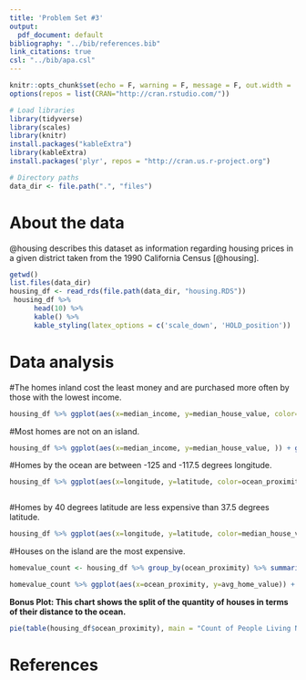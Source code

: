 ```yaml
--- 
title: 'Problem Set #3'
output: 
  pdf_document: default
bibliography: "../bib/references.bib"
link_citations: true
csl: "../bib/apa.csl"
--- 
```


```r
knitr::opts_chunk$set(echo = F, warning = F, message = F, out.width = '75%', fig.align = 'center')
options(repos = list(CRAN="http://cran.rstudio.com/"))

# Load libraries
library(tidyverse)
library(scales)
library(knitr)
install.packages("kableExtra")
library(kableExtra)
install.packages('plyr', repos = "http://cran.us.r-project.org")

# Directory paths
data_dir <- file.path(".", "files")

```


# About the data
@housing describes this dataset as information regarding housing prices in a given district taken from the 1990 California Census [@housing]. 

```r
getwd()
list.files(data_dir)
housing_df <- read_rds(file.path(data_dir, "housing.RDS"))
 housing_df %>%
      head(10) %>% 
      kable() %>%
      kable_styling(latex_options = c('scale_down', 'HOLD_position'))
```


# Data analysis

#The homes inland cost the least money and are purchased more often by those with the lowest income.
```r
housing_df %>% ggplot(aes(x=median_income, y=median_house_value, color=ocean_proximity)) + geom_point() + ggtitle("Home Value by Income and Proximity to Ocean") + xlab("Income") + ylab("Home Value") + scale_color_brewer(palette = "Set3", name="Proximity to Ocean") + scale_y_continuous(labels = label_number(scale=1e-3, accuracy=1, suffix="K", prefix="$")) + scale_x_continuous(labels = label_number(scale=10, accuracy=1, suffix="K", prefix="$")) + theme_minimal()


```
#Most homes are not on an island.
```r
housing_df %>% ggplot(aes(x=median_income, y=median_house_value, )) + geom_point() + facet_wrap(~ ocean_proximity)  + ggtitle("Home Value by Income and Proximity to Ocean") + xlab("Income") + ylab("Home Value") + scale_color_brewer(palette = "Set3", name="Proximity to Ocean") + scale_y_continuous(labels = label_number(scale=1e-3, accuracy=1, suffix="K", prefix="$")) + theme_minimal()


```
#Homes by the ocean are between -125 and -117.5 degrees longitude.

```r
housing_df %>% ggplot(aes(x=longitude, y=latitude, color=ocean_proximity)) + geom_point() + ggtitle("latitude and longitude by ocean proximity") + xlab("Longitude") + ylab("Latitude") + scale_color_brewer(palette = "Set3", name="Proximity to Ocean") + coord_fixed() + theme_minimal()



```
#Homes by 40 degrees latitude are less expensive than 37.5 degrees latitude.

```r
housing_df %>% ggplot(aes(x=longitude, y=latitude, color=median_house_value)) + geom_point() + ggtitle("latitude and longitude by home value") + xlab("Longitude") + ylab("Latitude") + scale_color_gradient(low="white",high="purple", name="Home Value", labels=label_number(scale=1e-3, suffix="K", prefix="$")) + coord_fixed() + theme_minimal()


```
#Houses on the island are the most expensive.
```r
homevalue_count <- housing_df %>% group_by(ocean_proximity) %>% summarise(mean(median_house_value)) %>% rename("avg_home_value" = "mean(median_house_value)")

homevalue_count %>% ggplot(aes(x=ocean_proximity, y=avg_home_value)) + geom_col() + ggtitle("Home Value by Proximity to Ocean") + xlab("Proximity to Ocean") + ylab("Home Value") + scale_y_continuous(labels = label_number(scale=1e-3, accuracy=1, suffix="K", prefix="$")) + theme_minimal()


```
**Bonus Plot: This chart shows the split of the quantity of houses in terms of their distance to the ocean.** 
```r
pie(table(housing_df$ocean_proximity), main = "Count of People Living Near Water")
```


# References

